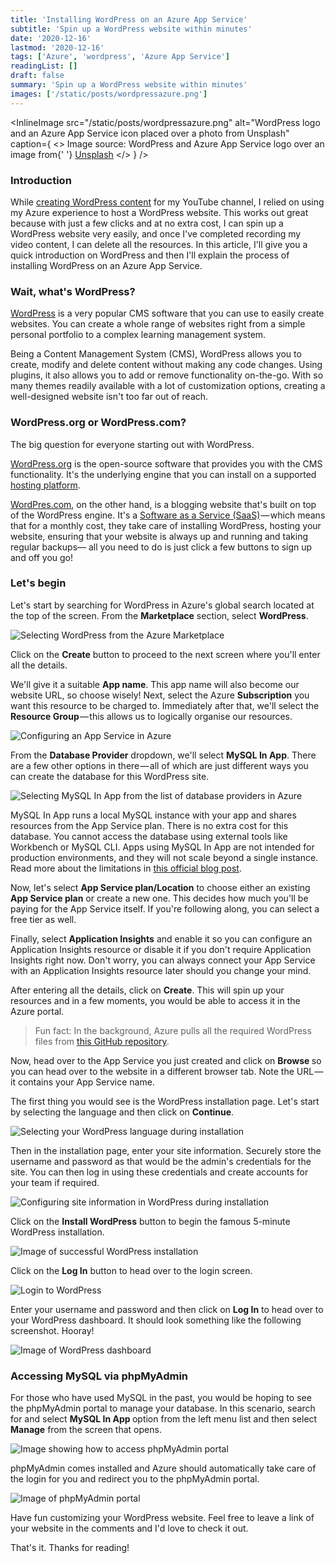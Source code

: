 ```yaml
---
title: 'Installing WordPress on an Azure App Service'
subtitle: 'Spin up a WordPress website within minutes'
date: '2020-12-16'
lastmod: '2020-12-16'
tags: ['Azure', 'wordpress', 'Azure App Service']
readingList: []
draft: false
summary: 'Spin up a WordPress website within minutes'
images: ['/static/posts/wordpressazure.png']
---
```


<InlineImage
  src="/static/posts/wordpressazure.png"
  alt="WordPress logo and an Azure App Service icon placed over a photo from Unsplash"
  caption={
    <>
      Image source: WordPress and Azure App Service logo over an image from{' '}
      <a href="https://unsplash.com/photos/vnfpcINVllI">Unsplash</a>
    </>
  }
/>

### Introduction

While [creating WordPress content](https://www.youtube.com/playlist?list=PLYhCXsaf5ba_hutBtc9evla1p9Cz6wkRC) for my YouTube channel, I relied on using my Azure experience to host a WordPress website. This works out great because with just a few clicks and at no extra cost, I can spin up a WordPress website very easily, and once I've completed recording my video content, I can delete all the resources. In this article, I'll give you a quick introduction on WordPress and then I'll explain the process of installing WordPress on an Azure App Service.

### Wait, what's WordPress?

[WordPress](https://wordpress.org/) is a very popular CMS software that you can use to easily create websites. You can create a whole range of websites right from a simple personal portfolio to a complex learning management system.

Being a Content Management System (CMS), WordPress allows you to create, modify and delete content without making any code changes. Using plugins, it also allows you to add or remove functionality on-the-go. With so many themes readily available with a lot of customization options, creating a well-designed website isn't too far out of reach.

### WordPress.org or WordPress.com?

The big question for everyone starting out with WordPress.

[WordPress.org](https://wordpress.org/) is the open-source software that provides you with the CMS functionality. It's the underlying engine that you can install on a supported [hosting platform](https://wordpress.org/hosting/).

[WordPres.com](https://wordpress.com/), on the other hand, is a blogging website that's built on top of the WordPress engine. It's a [Software as a Service (SaaS)](https://en.wikipedia.org/wiki/Software_as_a_service) — which means that for a monthly cost, they take care of installing WordPress, hosting your website, ensuring that your website is always up and running and taking regular backups— all you need to do is just click a few buttons to sign up and off you go!

### Let's begin

Let's start by searching for WordPress in Azure's global search located at the top of the screen. From the **Marketplace** section, select **WordPress**.

![Selecting WordPress from the Azure Marketplace](/static/posts/1_rI810HalROgYn3N8R7gHUg.png)

Click on the **Create** button to proceed to the next screen where you'll enter all the details.

We'll give it a suitable **App name**. This app name will also become our website URL, so choose wisely! Next, select the Azure **Subscription** you want this resource to be charged to. Immediately after that, we'll select the **Resource Group** — this allows us to logically organise our resources.

![Configuring an App Service in Azure](/static/posts/1_QFFcs72I5JCbTjWYiXKpnw.png)

From the **Database Provider** dropdown, we'll select **MySQL In App**. There are a few other options in there — all of which are just different ways you can create the database for this WordPress site.

![Selecting MySQL In App from the list of database providers in Azure](/static/posts/1_kjHAGU5xuf84zNCi7kKoCw.png)

MySQL In App runs a local MySQL instance with your app and shares resources from the App Service plan. There is no extra cost for this database. You cannot access the database using external tools like Workbench or MySQL CLI. Apps using MySQL In App are not intended for production environments, and they will not scale beyond a single instance. Read more about the limitations in [this official blog post](https://azure.microsoft.com/en-us/blog/mysql-in-app-preview-app-service/).

Now, let's select **App Service plan/Location** to choose either an existing **App Service plan** or create a new one. This decides how much you'll be paying for the App Service itself. If you're following along, you can select a free tier as well.

Finally, select **Application Insights** and enable it so you can configure an Application Insights resource or disable it if you don't require Application Insights right now. Don't worry, you can always connect your App Service with an Application Insights resource later should you change your mind.

After entering all the details, click on **Create**. This will spin up your resources and in a few moments, you would be able to access it in the Azure portal.

> Fun fact: In the background, Azure pulls all the required WordPress files from [this GitHub repository](https://github.com/azureappserviceoss/wordpress-azure).

Now, head over to the App Service you just created and click on **Browse&#x20;**&#x73;o you can head over to the website in a different browser tab. Note the URL — it contains your App Service name.

The first thing you would see is the WordPress installation page. Let's start by selecting the language and then click on **Continue**.

![Selecting your WordPress language during installation](/static/posts/1_ydD_cPGkavKqwWQqHuEHag.png)

Then in the installation page, enter your site information. Securely store the username and password as that would be the admin's credentials for the site. You can then log in using these credentials and create accounts for your team if required.

![Configuring site information in WordPress during installation](/static/posts/1_6ei558MzF9Ai2Xdw8s9GIg.png)

Click on the **Install WordPress** button to begin the famous 5-minute WordPress installation.

![Image of successful WordPress installation](/static/posts/1_772FiBlVp57io4kdR9Gbbg.png)

Click on the **Log In** button to head over to the login screen.

![Login to WordPress](/static/posts/1_2n9cz7J9ajpe2PRE2roR9g.png)

Enter your username and password and then click on **Log In** to head over to your WordPress dashboard. It should look something like the following screenshot. Hooray!

![Image of WordPress dashboard](/static/posts/1_LIDCmPUv4Bt8IT_iVz1zKg.png)

### Accessing MySQL via phpMyAdmin

For those who have used MySQL in the past, you would be hoping to see the phpMyAdmin portal to manage your database. In this scenario, search for and select **MySQL In App&#x20;**&#x6F;ption from the left menu list and then select **Manage** from the screen that opens.

![Image showing how to access phpMyAdmin portal](/static/posts/1_WBrHf8anBei-aYHhJbh2QA.png)

phpMyAdmin comes installed and Azure should automatically take care of the login for you and redirect you to the phpMyAdmin portal.

![Image of phpMyAdmin portal](/static/posts/1_H9ZSuSU80cFyrVYuNIyD4w.png)

Have fun customizing your WordPress website. Feel free to leave a link of your website in the comments and I'd love to check it out.

That's it. Thanks for reading!
